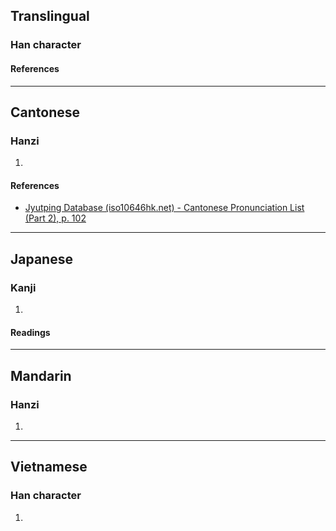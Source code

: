 {{character info}}
==Translingual==

===Han character===
{{Han char|rn=50|rad=巾|as=10|sn=13|four=42277|canj=LBBHX|ids=⿰巾舀}}

====References====
{{Han ref|kx=0335.030|dkj=09023|dj=0642.100|hdz=10750.090|uh=5E4D}}

----

==Cantonese==

===Hanzi===
{{yue-hanzi|jyut=[[tou1]]|y=tou1}}

# {{rfdef|yue|sort=巾10}}

====References====
* [http://www.iso10646hk.net/jp/document/download.jsp Jyutping Database (iso10646hk.net) - Cantonese Pronunciation List (Part 2), p. 102]

----

==Japanese==

===Kanji===
{{ja-kanji|grade=|rs=巾10}}

# {{rfdef|ja|sort=巾10}}

====Readings====
{{ja-readings
|on=とう, こう
}}

----

==Mandarin==

===Hanzi===
{{cmn-hanzi|pin=[[tāo]] ([[tao1]])|wg=t'ao<sup>1</sup>}}

# {{rfdef|cmn|sort=巾10}}

----

==Vietnamese==

===Han character===
{{vi-readings|rs=巾10|reading=thao}}

# {{rfdef|vi|sort=巾10}}